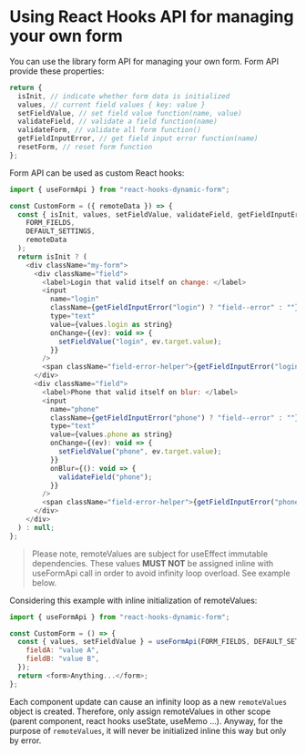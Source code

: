 
<Meta title="Form API/Get Started" />

# Using React Hooks API for managing your own form

You can use the library form API for managing your own form. Form API provide these properties:

```javascript
return {
  isInit, // indicate whether form data is initialized
  values, // current field values { key: value }
  setFieldValue, // set field value function(name, value)
  validateField, // validate a field function(name)
  validateForm, // validate all form function()
  getFieldInputError, // get field input error function(name)
  resetForm, // reset form function
};
```

Form API can be used as custom React hooks:

```javascript
import { useFormApi } from "react-hooks-dynamic-form";

const CustomForm = ({ remoteData }) => {
  const { isInit, values, setFieldValue, validateField, getFieldInputError } = useFormApi(
    FORM_FIELDS,
    DEFAULT_SETTINGS,
    remoteData
  );
  return isInit ? (
    <div className="my-form">
      <div className="field">
        <label>Login that valid itself on change: </label>
        <input
          name="login"
          className={getFieldInputError("login") ? "field--error" : ""}
          type="text"
          value={values.login as string}
          onChange={(ev): void => {
            setFieldValue("login", ev.target.value);
          }}
        />
        <span className="field-error-helper">{getFieldInputError("login")}</span>
      </div>
      <div className="field">
        <label>Phone that valid itself on blur: </label>
        <input
          name="phone"
          className={getFieldInputError("phone") ? "field--error" : ""}
          type="text"
          value={values.phone as string}
          onChange={(ev): void => {
            setFieldValue("phone", ev.target.value);
          }}
          onBlur={(): void => {
            validateField("phone");
          }}
        />
        <span className="field-error-helper">{getFieldInputError("phone")}</span>
      </div>
    </div>
  ) : null;
};
```

> Please note, remoteValues are subject for useEffect immutable dependencies. These values **MUST NOT** be assigned inline with useFormApi call in order to avoid infinity loop overload. See example below.

Considering this example with inline initialization of remoteValues:

```javascript
import { useFormApi } from "react-hooks-dynamic-form";

const CustomForm = () => {
  const { values, setFieldValue } = useFormApi(FORM_FIELDS, DEFAULT_SETTINGS, {
    fieldA: "value A",
    fieldB: "value B",
  });
  return <form>Anything...</form>;
};
```

Each component update can cause an infinity loop as a new `remoteValues` object is created. Therefore, only assign remoteValues in other scope (parent component, react hooks useState, useMemo ...). Anyway, for the purpose of `remoteValues`, it will never be initialized inline this way but only by error.
